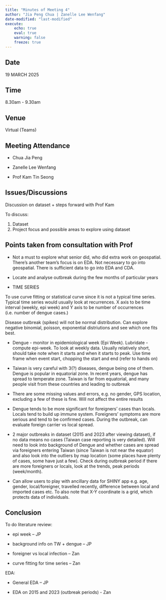 ```yaml
---
title: "Minutes of Meeting 4"
author: "Jia Peng Chua | Zanelle Lee Wenfang"
date-modified: "last-modified"
execute:
    echo: true
    eval: true
    warning: false
    freeze: true
---
```


## Date

19 MARCH 2025

## Time

8.30am - 9.30am

## Venue

Virtual (Teams)

## Meeting Attendance

-   Chua Jia Peng

-   Zanelle Lee Wenfang

-   Prof Kam Tin Seong

## Issues/Discussions

Discussion on dataset + steps forward with Prof Kam

To discuss:

1.  Dataset
2.  Project focus and possible areas to explore using dataset

## Points taken from consultation with Prof

-   Not a must to explore what senior did, who did extra work on geospatial. There’s another team's focus is on EDA. Not necessary to go into geospatial. There is sufficient data to go into EDA and CDA.

-   Locate and analyse outbreak during the few months of particular years

-   TIME SERIES

To use curve fitting or statistical curve since it is not a typical time series. Typical time series would usually look at recurrences. X axis to be time interval (weekly, epi week) and Y axis to be number of occurrences (i.e. number of dengue cases.)

Disease outbreak (spikes) will not be normal distribution. Can explore negative binomial, poisson, exponential distriutions and see which one fits best.

-   Dengue - monitor in epidemiological week (Epi Week). Lubridate - compute epi-week. To look at weekly data. Usually relatively short, should take note when it starts and when it starts to peak. Use time frame when event start, chopping the start and end (refer to hands on)

-   Taiwan is very careful with 3(?) diseases, dengue being one of them. Dengue is popular in equatorial zone. In recent years, dengue has spread to temperate zone. Taiwan is far from equatorial, and many people visit from these countries and leading to outbreak

-   There are some missing values and errors, e.g. no gender, GPS location, excluding a few of these is fine. Will not affect the entire results

-   Dengue tends to be more significant for foreigners' cases than locals. Locals tend to build up immune system. Foreigners' symptoms are more serious and tend to be confirmed cases. During the outbreak, can evaluate foreign carrier vs local spread.

-   2 major outbreaks in dataset (2015 and 2023 after viewing dataset), if no data means no cases (Taiwan case reporting is very detailed). Will need to look into background of Dengue and whether cases are spread via foreigners entering Taiwan (since Taiwan is not near the equator) and also look into the outliers by map location (some places have plenty of cases, some have just a few). Check during outbreak period if there are more foreigners or locals, look at the trends, peak periods (week/month).

-   Can allow users to play with ancillary data for SHINY app e.g. age, gender, local/foreigner, travelled recently, difference between local and imported cases etc. To also note that X-Y coordinate is a grid, which protects data of individuals.

## **Conclusion**

To do literature review:

-   epi week – JP

-   background info on TW + dengue – JP

-   foreigner vs local infection – Zan

-   curve fitting for time series – Zan

EDA:

-   General EDA – JP

-   EDA on 2015 and 2023 (outbreak periods) - Zan

